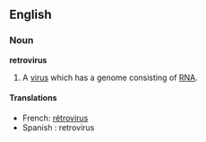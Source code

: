 ==English==

{{wikipedia}}

===Noun===
'''retrovirus'''
# {{biology}} A [[virus]] which has a genome consisting of [[RNA]].

====Translations====
*French: [[rétrovirus]]
*Spanish : retrovirus